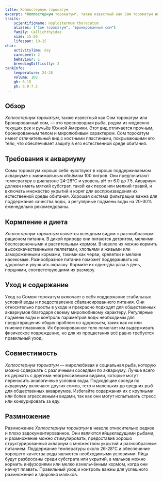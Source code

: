 ```yaml
---
title: Хоплостернум торокатум
excerpt: *Хоплостернум торокатум*, также известный как Сом торокатум или Бронированный сом, — это выносливая и адаптируемая пресноводная рыба из Южной Америки, известная своим прочным телом и миролюбивым характером.
traits:
    scientificName: Hoplosternum thoracatum
    aliases: ["Сом торокатум", "Бронированный сом"]
    family: Callichthyidae
    size: 15-20
    lifespan: 10-15
char:
    activityTime: day
    careLevel: 2
    behaviour: 1
    breedingDifficulty: 3
tankInfo:
    temperature: 24-28
    volume: 100
    gh: 6-15
    ph: 6.0-7.5
---
```


## Обзор
*Хоплостернум торокатум*, также известный как Сом торокатум или Бронированный сом, — это пресноводная рыба, родом из медленно текущих рек и ручьёв Южной Америки. Этот вид отличается прочным, бронированным телом и миролюбивым характером. Сом торокатум имеет отличительный вид с костными пластинами, покрывающими его тело, что обеспечивает защиту в его естественной среде обитания.

## Требования к аквариуму
Сомы торокатум хорошо себя чувствуют в хорошо поддерживаемом аквариуме с минимальным объёмом 100 литров. Они предпочитают температуру в диапазоне 24-28°C и уровень pH от 6.0 до 7.5. Аквариум должен иметь мягкий субстрат, такой как песок или мелкий гравий, и включать множество укрытий и коряг для воспроизведения их естественной среды обитания. Хорошая система фильтрации важна для поддержания качества воды, а регулярные подмены воды на 20-30% еженедельно рекомендованы.

## Кормление и диета
*Хоплостернум торокатум* является всеядным видом с разнообразным рационом питания. В дикой природе они питаются детритом, мелкими беспозвоночными и растительным кормом. В неволе их можно кормить высококачественными пеллетами, хлопьями и живыми или замороженными кормами, такими как черви, креветки и мелкие насекомые. Разнообразное питание поможет поддерживать их здоровье и улучшить окраску. Кормите их один-два раза в день, порциями, соответствующими их размеру.

## Уход и содержание
Уход за Сомом торокатум включает в себя поддержание стабильных условий воды и предоставление сбалансированного питания. Они относительно просты в уходе и прекрасно подходят для общественных аквариумов благодаря своему миролюбивому характеру. Регулярные подмены воды и контроль параметров воды необходимы для предотвращения общих проблем со здоровьем, таких как их или гниение плавников. Их бронированное тело помогает им выдерживать физическое повреждение, но для их процветания всё равно требуется правильный уход.

## Совместимость
*Хоплостернум торокатум* — миролюбивая и социальная рыба, которую можно содержать с различными соседями по аквариуму. Лучше всего их держать с другими неагрессивными видами, которые могут переносить аналогичные условия воды. Подходящие соседи по аквариуму включают других сомов, тетр и маленьких до средних рыб для общественных аквариумов. Избегайте содержания их с крупными или более агрессивными видами, так как они могут испытывать стресс или конкурировать за еду.

## Размножение
Размножение *Хоплостернум торокатум* в неволе относительно редкое и плохо задокументированное. Они являются яйцекладущими рыбами, и размножение можно стимулировать, предоставив хорошо структурированный аквариум с множеством укрытий и разнообразным питанием. Поддержание температуры около 26-28°C и обеспечение хорошего качества воды являются необходимыми условиями. Яйца будут разбросаны среди субстрата или укрытий, а мальков можно кормить инфузориями или мелко измельчённым кормом, когда они начнут плавать. Правильный уход и контроль важны для успешного размножения и здоровья мальков.